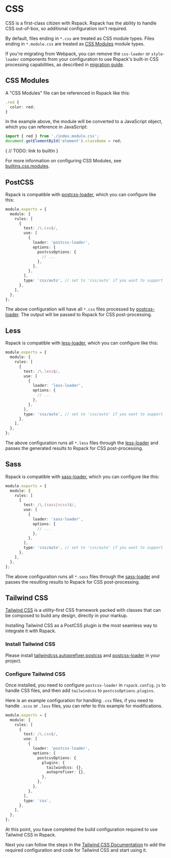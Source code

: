 
# CSS

CSS is a first-class citizen with Rspack. Rspack has the ability to handle CSS out-of-box, so additional configuration isn't required.

By default, files ending in `*.css` are treated as CSS module types. Files ending in `*.module.css` are treated as [CSS Modules](https://github.com/css-modules/css-modules) module types.

If you're migrating from Webpack, you can remove the `css-loader` or `style-loader` components from your configuration to use Rspack's built-in CSS processing capabilities, as described in [migration guide](/guide/migrate-from-webpack#removing-css-loader-and-style-loader-and-mini-css-extract-plugin).

## CSS Modules

A "CSS Modules" file can be referenced in Rspack like this:

```ts title="index.module.css"
.red {
  color: red;
}
```

In the example above, the module will be converted to a JavaScript object, which you can reference in JavaScript:

```ts title="index.js"
import { red } from './index.module.css';
document.getElementById('element').className = red;
```

{
// TODO: link to builtin
}

For more information on configuring CSS Modules, see [builtins.css.modules](config/builtins#builtinscssmodules).

## PostCSS

Rspack is compatible with [postcss-loader](https://github.com/webpack-contrib/postcss-loader), which you can configure like this:

```ts title="rspack.config.js"
module.exports = {
  module: {
    rules: [
      {
        test: /\.css$/,
        use: [
          {
            loader: 'postcss-loader',
            options: {
              postcssOptions: {
                // ...
              },
            },
          },
        ],
        type: 'css/auto', // set to 'css/auto' if you want to support '*.module.css' as CSS Module, otherwise set type to 'css'
      },
    ],
  },
};
```

The above configuration will have all `*.css` files processed by [postcss-loader](https://github.com/webpack-contrib/postcss-loader). The output will be passed to Rspack for CSS post-processing.

## Less

Rspack is compatible with [less-loader](https://github.com/webpack-contrib/less-loader), which you can configure like this:

```ts title="rspack.config.js"
module.exports = {
  module: {
    rules: [
      {
        test: /\.less$/,
        use: [
          {
            loader: 'less-loader',
            options: {
              // ...
            },
          },
        ],
        type: 'css/auto', // set to 'css/auto' if you want to support '*.module.less' as CSS Module, otherwise set type to 'css'
      },
    ],
  },
};
```

The above configuration runs all `*.less` files through the [less-loader](https://github.com/webpack-contrib/less-loader) and passes the generated results to Rspack for CSS post-processing.

## Sass

Rspack is compatible with [sass-loader](https://github.com/webpack-contrib/sass-loader), which you can configure like this:

```ts title="rspack.config.js"
module.exports = {
  module: {
    rules: [
      {
        test: /\.(sass|scss)$/,
        use: [
          {
            loader: 'sass-loader',
            options: {
              // ...
            },
          },
        ],
        type: 'css/auto', // set to 'css/auto' if you want to support '*.module.(scss|sass)' as CSS Module, otherwise set type to 'css'
      },
    ],
  },
};
```

The above configuration runs all `*.sass` files through the [sass-loader](https://github.com/webpack-contrib/sass-loader) and passes the resulting results to Rspack for CSS post-processing.

## Tailwind CSS

[Tailwind CSS](https://tailwindcss.com/) is a utility-first CSS framework packed with classes that can be composed to build any design, directly in your markup.

Installing Tailwind CSS as a PostCSS plugin is the most seamless way to integrate it with Rspack.

### Install Tailwind CSS

Please install [tailwindcss](https://tailwindcss.com/),[autoprefixer](https://github.com/postcss/autoprefixer),[postcss](https://postcss.org/) and [postcss-loader](https://www.npmjs.com/package/) in your project.

<PackageManagerTabs command="add tailwindcss autoprefixer postcss postcss-loader -D" />

### Configure Tailwind CSS

Once installed, you need to configure `postcss-loader` in `rspack.config.js` to handle CSS files, and then add `tailwindcss` to `postcssOptions.plugins`.

Here is an example configuration for handling `.css` files, if you need to handle `.scss` or `.less` files, you can refer to this example for modifications.

```ts title="rspack.config.js"
module.exports = {
  module: {
    rules: [
      {
        test: /\.css$/,
        use: [
          {
            loader: 'postcss-loader',
            options: {
              postcssOptions: {
                plugins: {
                  tailwindcss: {},
                  autoprefixer: {},
                },
              },
            },
          },
        ],
        type: 'css',
      },
    ],
  },
};
```

At this point, you have completed the build configuration required to use Tailwind CSS in Rspack.

Next you can follow the steps in the [Tailwind CSS Documentation](https://tailwindcss.com/docs/installation/using-postcss) to add the required configuration and code for Tailwind CSS and start using it.
